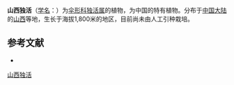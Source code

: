 {{NoteTA|G1=LS}}
{{Speciesbox
| name = 山西独活
| status = 
| status_system = 
| image = 
| genus = Heracleum
| species = schansianum
| authority = Fedde ex Wolff
}}

'''山西独活'''（[[学名|学名]]：{{lang|la|''Heracleum schansianum''}}）为[[伞形科|伞形科]][[独活属|独活属]]的植物，为中国的特有植物。分布于[[中国大陆|中国大陆]]的[[山西|山西]]等地，生长于海拔1,800米的地区，目前尚未由人工引种栽培。

== 参考文献 ==
<div class="references-small">
* {{cite web| url =http://www.bioinfo.cn/db05/KmzwSpecies.php?action=view&id=22821| title =山西独活| work =《中国高等植物数据库全库》| publisher =中国科学院微生物研究所| author =昆明植物研究所| accessdate =2009-02-25| deadurl =yes| archiveurl =https://web.archive.org/web/20160305083034/http://www.bioinfo.cn/db05/KmzwSpecies.php?action=view&id=22821| archivedate =2016-03-05}}
</div>
{{Taxonbar|from=Q11047105}}

[[Category:独活属|山西独活]]


{{Apiales-stub}}